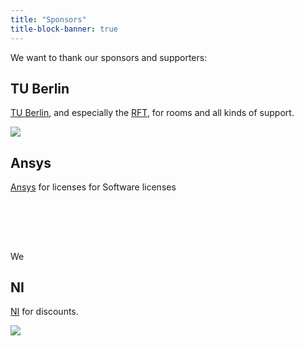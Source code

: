 ---
title: "Sponsors"
title-block-banner: true
---

We want to thank our sponsors and supporters:

## TU Berlin

[TU Berlin](https://tu.berlin/), and especially the [RFT](https://www.tu.berlin/en/raumfahrttechnik), for rooms and all kinds of support.

[![](sponsors_tu_berlin.png)](https://tu.berlin/)

## Ansys

[Ansys](https://www.ansys.com) for licenses for Software licenses

[<svg id="Ansys_logo" data-name="Ansys logo" xmlns="http://www.w3.org/2000/svg" role="img" width="207.209" height="65.5" viewBox="0 0 207.209 65.5"><title>Ansys Logo</title><path id="Path_12755" data-name="Path 12755" d="M1282.419,187.015l-21.79,51.76h14.879l20.98-51.76Z" transform="translate(-1260.629 -187.015)" fill="#ffb71b"></path><path id="Path_12756" data-name="Path 12756" d="M1318.864,196.986q3.118,3.777,3.12,11.4V230.1h-10.955V208.9q0-3.669-1.341-5.354a5.005,5.005,0,0,0-4.172-1.688,7.157,7.157,0,0,0-5.476,2.2,8.208,8.208,0,0,0-2.07,5.867V230.1h-10.953V194.09h10.662v5.133a12.506,12.506,0,0,1,4.9-4.471,14.652,14.652,0,0,1,6.78-1.541q6.385,0,9.505,3.775" transform="translate(-1224.172 -178.295)" fill="#fff"></path><path id="Path_12757" data-name="Path 12757" d="M1310.85,229.546a22.192,22.192,0,0,1-7.074-3.264l2.9-7.627a24.215,24.215,0,0,0,6.385,3.081,23.283,23.283,0,0,0,7.038,1.1,7.741,7.741,0,0,0,3.953-.845,2.584,2.584,0,0,0,1.414-2.309,2.415,2.415,0,0,0-.981-2.053,10.3,10.3,0,0,0-3.663-1.319l-5.8-1.322q-5.152-1.17-7.581-3.628a9.132,9.132,0,0,1-2.429-6.712,9.644,9.644,0,0,1,1.922-5.939,12.71,12.71,0,0,1,5.439-4.032,20.689,20.689,0,0,1,8.019-1.466,24.208,24.208,0,0,1,7.471,1.172,22.911,22.911,0,0,1,6.528,3.3l-2.9,7.331a19.475,19.475,0,0,0-11.174-3.958,7.676,7.676,0,0,0-3.989.881,2.762,2.762,0,0,0-1.448,2.492,2.174,2.174,0,0,0,.867,1.834,9.425,9.425,0,0,0,3.048,1.245l6.021,1.394q5.445,1.246,7.943,3.777a9.32,9.32,0,0,1,2.505,6.856,9.55,9.55,0,0,1-4.1,8.176q-4.1,2.972-11.282,2.971a33.716,33.716,0,0,1-9.031-1.136" transform="translate(-1201.016 -178.295)" fill="#fff"></path><path id="Path_12758" data-name="Path 12758" d="M1341.487,229.546a22.211,22.211,0,0,1-7.073-3.264l2.9-7.627a24.163,24.163,0,0,0,6.383,3.081,23.272,23.272,0,0,0,7.035,1.1,7.738,7.738,0,0,0,3.956-.845,2.578,2.578,0,0,0,1.412-2.309,2.414,2.414,0,0,0-.979-2.053,10.294,10.294,0,0,0-3.663-1.319l-5.8-1.322q-5.155-1.17-7.578-3.628a9.124,9.124,0,0,1-2.431-6.712,9.646,9.646,0,0,1,1.922-5.939,12.706,12.706,0,0,1,5.442-4.032,20.675,20.675,0,0,1,8.014-1.466,24.192,24.192,0,0,1,7.474,1.172,22.85,22.85,0,0,1,6.528,3.3l-2.9,7.331a19.469,19.469,0,0,0-11.172-3.958,7.691,7.691,0,0,0-3.991.881,2.764,2.764,0,0,0-1.451,2.492,2.172,2.172,0,0,0,.872,1.834,9.406,9.406,0,0,0,3.046,1.245l6.023,1.394q5.438,1.246,7.943,3.777a9.329,9.329,0,0,1,2.5,6.856,9.546,9.546,0,0,1-4.1,8.176q-4.1,2.972-11.28,2.971a33.7,33.7,0,0,1-9.033-1.136" transform="translate(-1158.689 -178.295)" fill="#fff"></path><path id="Path_12759" data-name="Path 12759" d="M1280.838,187.693l-7.052,17.4,13.267,32.732h14.889Z" transform="translate(-1242.451 -186.061)" fill="#fff"></path><path id="Union_1" data-name="Union 1" d="M7.982,49.162,19.7,21.316,14.337,34.062,0,0H10.81l8.934,21.22L28.678,0H39.486L18.793,49.162Z" transform="translate(136.01 15.838)" fill="#fff" stroke="rgba(0,0,0,0)" stroke-miterlimit="10" stroke-width="1"></path></svg>](https://www.ansys.com)

We 

## NI

[NI](https://www.ni.com/de-de.html) for discounts.

[![](sponsors_ni.webp)](https://www.ni.com/de-de.html)
